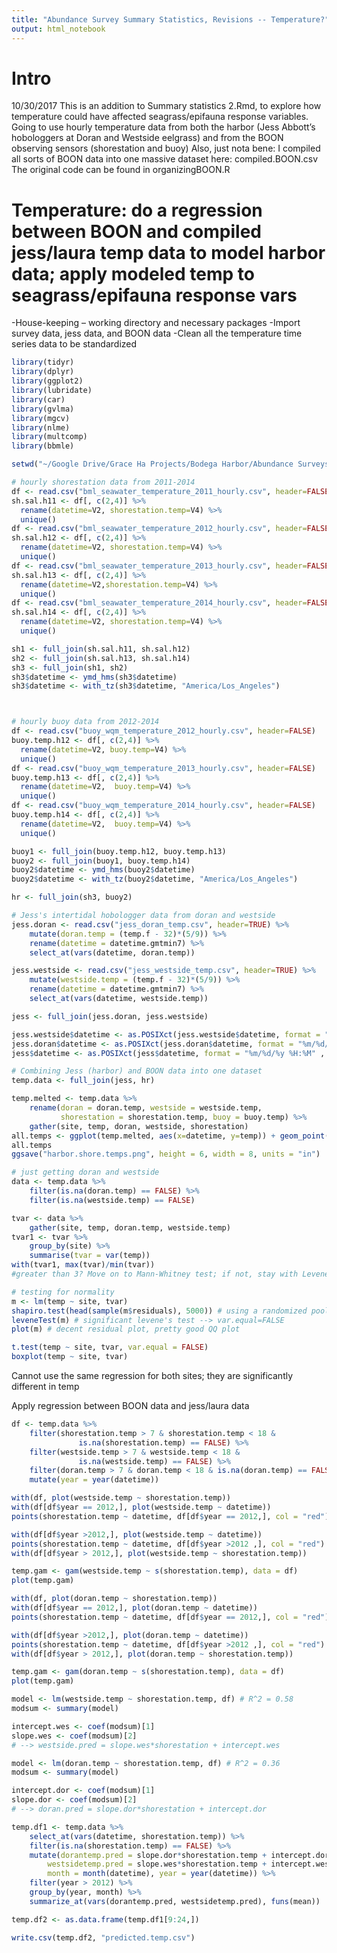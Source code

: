 ```yaml
---
title: "Abundance Survey Summary Statistics, Revisions -- Temperature?"
output: html_notebook
---
```

# Intro
10/30/2017
This is an addition to Summary statistics 2.Rmd, to explore how temperature could have affected seagrass/epifauna response variables. Going to use hourly temperature data from both the harbor (Jess Abbott's hobologgers at Doran and Westside eelgrass) and from the BOON observing sensors (shorestation and buoy)
Also, just nota bene: I compiled all sorts of BOON data into one massive dataset here: compiled.BOON.csv
The original code can be found in organizingBOON.R

# Temperature: do a regression between BOON and compiled jess/laura temp data to model harbor data; apply modeled temp to seagrass/epifauna response vars
-House-keeping -- working directory and necessary packages
-Import survey data, jess data, and BOON data
-Clean all the temperature time series data to be standardized
```r
library(tidyr)
library(dplyr)
library(ggplot2)
library(lubridate)
library(car)
library(gvlma)
library(mgcv)
library(nlme)
library(multcomp)
library(bbmle)
```
```r
setwd("~/Google Drive/Grace Ha Projects/Bodega Harbor/Abundance Surveys/Data")

# hourly shorestation data from 2011-2014
df <- read.csv("bml_seawater_temperature_2011_hourly.csv", header=FALSE)
sh.sal.h11 <- df[, c(2,4)] %>% 
  rename(datetime=V2, shorestation.temp=V4) %>%
  unique()
df <- read.csv("bml_seawater_temperature_2012_hourly.csv", header=FALSE)
sh.sal.h12 <- df[, c(2,4)] %>% 
  rename(datetime=V2, shorestation.temp=V4) %>%
  unique()
df <- read.csv("bml_seawater_temperature_2013_hourly.csv", header=FALSE)
sh.sal.h13 <- df[, c(2,4)] %>% 
  rename(datetime=V2,shorestation.temp=V4) %>%
  unique()
df <- read.csv("bml_seawater_temperature_2014_hourly.csv", header=FALSE)
sh.sal.h14 <- df[, c(2,4)] %>% 
  rename(datetime=V2, shorestation.temp=V4) %>%
  unique()

sh1 <- full_join(sh.sal.h11, sh.sal.h12)
sh2 <- full_join(sh.sal.h13, sh.sal.h14)
sh3 <- full_join(sh1, sh2)
sh3$datetime <- ymd_hms(sh3$datetime)
sh3$datetime <- with_tz(sh3$datetime, "America/Los_Angeles")



# hourly buoy data from 2012-2014
df <- read.csv("buoy_wqm_temperature_2012_hourly.csv", header=FALSE)
buoy.temp.h12 <- df[, c(2,4)] %>% 
  rename(datetime=V2, buoy.temp=V4) %>%
  unique()
df <- read.csv("buoy_wqm_temperature_2013_hourly.csv", header=FALSE)
buoy.temp.h13 <- df[, c(2,4)] %>% 
  rename(datetime=V2,  buoy.temp=V4) %>%
  unique()
df <- read.csv("buoy_wqm_temperature_2014_hourly.csv", header=FALSE)
buoy.temp.h14 <- df[, c(2,4)] %>% 
  rename(datetime=V2,  buoy.temp=V4) %>%
  unique()

buoy1 <- full_join(buoy.temp.h12, buoy.temp.h13)
buoy2 <- full_join(buoy1, buoy.temp.h14)
buoy2$datetime <- ymd_hms(buoy2$datetime)
buoy2$datetime <- with_tz(buoy2$datetime, "America/Los_Angeles")

hr <- full_join(sh3, buoy2) 

# Jess's intertidal hobologger data from doran and westside
jess.doran <- read.csv("jess_doran_temp.csv", header=TRUE) %>%
    mutate(doran.temp = (temp.f - 32)*(5/9)) %>%
    rename(datetime = datetime.gmtmin7) %>%
    select_at(vars(datetime, doran.temp))

jess.westside <- read.csv("jess_westside_temp.csv", header=TRUE) %>%
    mutate(westside.temp = (temp.f - 32)*(5/9)) %>%
    rename(datetime = datetime.gmtmin7) %>%
    select_at(vars(datetime, westside.temp))

jess <- full_join(jess.doran, jess.westside)

jess.westside$datetime <- as.POSIXct(jess.westside$datetime, format = "%m/%d/%y %H:%M" , tz = "America/Los_Angeles")
jess.doran$datetime <- as.POSIXct(jess.doran$datetime, format = "%m/%d/%y %H:%M" , tz = "America/Los_Angeles")
jess$datetime <- as.POSIXct(jess$datetime, format = "%m/%d/%y %H:%M" , tz = "America/Los_Angeles")

# Combining Jess (harbor) and BOON data into one dataset
temp.data <- full_join(jess, hr) 
```
```r
temp.melted <- temp.data %>%
    rename(doran = doran.temp, westside = westside.temp, 
           shorestation = shorestation.temp, buoy = buoy.temp) %>%
    gather(site, temp, doran, westside, shorestation)
all.temps <- ggplot(temp.melted, aes(x=datetime, y=temp)) + geom_point(aes(colour=site))
all.temps
ggsave("harbor.shore.temps.png", height = 6, width = 8, units = "in")
```
```r
# just getting doran and westside
data <- temp.data %>%
    filter(is.na(doran.temp) == FALSE) %>%
    filter(is.na(westside.temp) == FALSE)

tvar <- data %>%
    gather(site, temp, doran.temp, westside.temp) 
tvar1 <- tvar %>%
    group_by(site) %>%
    summarise(tvar = var(temp)) 
with(tvar1, max(tvar)/min(tvar)) 
#greater than 3? Move on to Mann-Whitney test; if not, stay with Levene/t-test

# testing for normality
m <- lm(temp ~ site, tvar)
shapiro.test(head(sample(m$residuals), 5000)) # using a randomized pool of 5000 residuals; W is greater than 0.95
leveneTest(m) # significant levene's test --> var.equal=FALSE
plot(m) # decent residual plot, pretty good QQ plot

t.test(temp ~ site, tvar, var.equal = FALSE) 
boxplot(temp ~ site, tvar)
```
Cannot use the same regression for both sites; they are significantly different in temp


Apply regression between BOON data and jess/laura data
```r
df <- temp.data %>%
    filter(shorestation.temp > 7 & shorestation.temp < 18 & 
               is.na(shorestation.temp) == FALSE) %>%
    filter(westside.temp > 7 & westside.temp < 18 & 
               is.na(westside.temp) == FALSE) %>%
    filter(doran.temp > 7 & doran.temp < 18 & is.na(doran.temp) == FALSE) %>%
    mutate(year = year(datetime))

with(df, plot(westside.temp ~ shorestation.temp)) 
with(df[df$year == 2012,], plot(westside.temp ~ datetime))
points(shorestation.temp ~ datetime, df[df$year == 2012,], col = "red")

with(df[df$year >2012,], plot(westside.temp ~ datetime))
points(shorestation.temp ~ datetime, df[df$year >2012 ,], col = "red")
with(df[df$year > 2012,], plot(westside.temp ~ shorestation.temp)) 

temp.gam <- gam(westside.temp ~ s(shorestation.temp), data = df)
plot(temp.gam) 
```
```r
with(df, plot(doran.temp ~ shorestation.temp)) 
with(df[df$year == 2012,], plot(doran.temp ~ datetime))
points(shorestation.temp ~ datetime, df[df$year == 2012,], col = "red")

with(df[df$year >2012,], plot(doran.temp ~ datetime))
points(shorestation.temp ~ datetime, df[df$year >2012 ,], col = "red")
with(df[df$year > 2012,], plot(doran.temp ~ shorestation.temp)) 

temp.gam <- gam(doran.temp ~ s(shorestation.temp), data = df)
plot(temp.gam) 
```

```r
model <- lm(westside.temp ~ shorestation.temp, df) # R^2 = 0.58
modsum <- summary(model)

intercept.wes <- coef(modsum)[1]
slope.wes <- coef(modsum)[2]
# --> westside.pred = slope.wes*shorestation + intercept.wes

model <- lm(doran.temp ~ shorestation.temp, df) # R^2 = 0.36
modsum <- summary(model)

intercept.dor <- coef(modsum)[1]
slope.dor <- coef(modsum)[2]
# --> doran.pred = slope.dor*shorestation + intercept.dor

temp.df1 <- temp.data %>%
    select_at(vars(datetime, shorestation.temp)) %>%
    filter(is.na(shorestation.temp) == FALSE) %>%
    mutate(dorantemp.pred = slope.dor*shorestation.temp + intercept.dor,
        westsidetemp.pred = slope.wes*shorestation.temp + intercept.wes, 
        month = month(datetime), year = year(datetime)) %>%
    filter(year > 2012) %>%
    group_by(year, month) %>%
    summarize_at(vars(dorantemp.pred, westsidetemp.pred), funs(mean))

temp.df2 <- as.data.frame(temp.df1[9:24,])

write.csv(temp.df2, "predicted.temp.csv")
```

